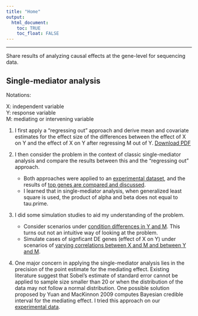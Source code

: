 ```yaml
---
title: "Home"
output: 
  html_document:
    toc: TRUE
    toc_float: FALSE
---
```


---

Share results of analyzing causal effects at the gene-level for sequencing data.


## Single-mediator analysis

Notations: 

X: independent variable  
Y: response variable  
M: mediating or intervening variable  

1. I first apply a "regressing out" approach and derive mean and covariate estimates for the effect size of the differences between the effect of X on Y and the effect of X on Y after regressing M out of Y. [Download PDF](docs/covariateTest.pdf)

2. I then consider the problem in the context of classic single-mediator analysis and compare the results between this and the "regressing out" approach. 
    * Both approaches were applied to an [experimental dataset](sobeltest.html), and the results of [top genes are compared and discussed](illustrate-cases.html).
    * I learned that in single-mediator analysis, when generalized least square is used, the product of alpha and beta does not equal to tau.prime.
    
3. I did some simulation studies to aid my understanding of the problem.
    * Consider scenarios under [condition differences in Y and M](sobel-simulatino.html). This turns out not an intuitive way of looking at the problem.
    * Simulate cases of signficant DE genes (effect of X on Y) under scenarios of [varying correlations between X and M and between Y and M](simulate-cases.html). 

4. One major concern in applying the single-mediator analysis lies in the precision of the point estimate for the mediating effect. Existing literature suggest that Sobel's estimate of standard error cannot be applied to sample size smaller than 20 or when the distribution of the data may not follow a normal distribution. One possible solution proposed by Yuan and MacKinnon 2009 computes Bayesian credible interval for the mediating effect. I tried this approach on our [experimental data](bayesian-tissue.html).


